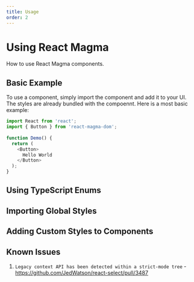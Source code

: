 ```yaml
---
title: Usage
order: 2
---
```


# Using React Magma

How to use React Magma components.

## Basic Example

To use a component, simply import the component and add it to your UI. The styles are already bundled with the compoennt.
Here is a most basic example:

```js
import React from 'react';
import { Button } from 'react-magma-dom';
 
function Demo() {
  return (
    <Button>
      Hello World
    </Button>
  );
} 
```

## Using TypeScript Enums

## Importing Global Styles

## Adding Custom Styles to Components

## Known Issues

1. `Legacy context API has been detected within a strict-mode tree` - https://github.com/JedWatson/react-select/pull/3487